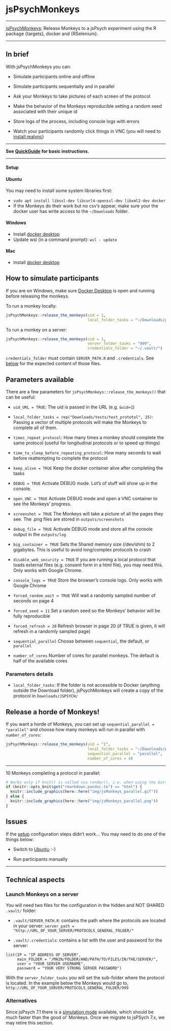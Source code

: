 # jsPsychMonkeys {#jsPsychMonkeys}

------------------------------------------------------------------------

[jsPsychMonkeys](https://github.com/gorkang/jsPsychMonkeys): Release Monkeys to a jsPsych experiment using the R package {targets}, docker and {RSelenium}.

------------------------------------------------------------------------

::: {.callout-tip icon=false}

## In brief

With jsPsychMonkeys you can:

-   Simulate participants online and offline

-   Simulate participants sequentially and in parallel

-   Ask your Monkeys to take pictures of each screen of the protocol

-   Make the behavior of the Monkeys reproducible setting a random seed associated with their unique id

-   Store logs of the process, including console logs with errors

-   Watch your participants randomly click things in VNC (you will need to [install realvnc](https://www.realvnc.com/en/connect/download/viewer/))

:::  

------------------------------------------------------------------------

**See [QuickGuide](#QuickGuidejsPsychMonkeys) for basic instructions.**

------------------------------------------------------------------------

#### Setup {.unnumbered}


::: {.callout-caution collapse="true"}

#### Ubuntu

You may need to install some system libraries first:  

- `sudo apt install libssl-dev libcurl4-openssl-dev libxml2-dev docker`  
- If the Monkeys do their work but no csv's appear, make sure your the docker user has write access to the `~/Downloads` folder.  

:::   

::: {.callout-caution collapse="true"}  

#### Windows  

- Install [docker desktop](https://docs.docker.com/desktop/install/windows-install/)  
- Update wsl (in a command prompt): `wsl - update`  


:::   

::: {.callout-caution collapse="true"}  

#### Mac

- Install [docker desktop](https://docs.docker.com/desktop/install/mac-install/)  

:::



## How to simulate participants

If you are on Windows, make sure [Docker Desktop](https://www.docker.com/products/docker-desktop/) is open and running before releasing the monkeys.  

To run a monkey locally:  

```r

jsPsychMonkeys::release_the_monkeys(uid = 1, 
                                    local_folder_tasks = "~/Downloads/protocol999/")

```


To run a monkey on a server:  

```r

jsPsychMonkeys::release_the_monkeys(uid = 1, 
                                    server_folder_tasks = "999", 
                                    credentials_folder = "~/.vault/")
```

`credentials_folder` must contain `SERVER_PATH.R` and  `.credentials`. See [below](04-jsPsychMonkeys.html#launch-monkeys-on-a-server) for the expected content of those files.  



## Parameters available

There are a few parameters for `jsPsychMonkeys::release_the_monkeys()` that can be useful:

-   `uid_URL = TRUE`: The uid is passed in the URL (e.g. `&uid=1`)

-   `local_folder_tasks = rep("Downloads/tests/test_prototol", 25)`: Passing a vector of multiple protocols will make the Monkeys to complete all of them.

- `times_repeat_protocol`: How many times a monkey should complete the same protocol (useful for longitudinal protocols or to speed up things)  

- `time_to_sleep_before_repeating_protocol`: How many seconds to wait before reattempting to complete the protocol  

-   `keep_alive = TRUE` Keep the docker container alive after completing the tasks

-   `DEBUG = TRUE` Activate DEBUG mode. Lot's of stuff will show up in the console.

-   `open_VNC = TRUE` Activate DEBUG mode and open a VNC container to see the Monkeys' progress.

-   `screenshot = TRUE` The Monkeys will take a picture of all the pages they see. The .png files are stored in `outputs/screenshots`

-   `debug_file = TRUE` Activate DEBUG mode and store all the console output in the `outputs/log`

-   `big_container = TRUE` Sets the Shared memory size (/dev/shm) to 2 gigabytes. This is useful to avoid long/complex protocols to crash

-   `disable_web_security = TRUE` If you are running a local protocol that loads external files (e.g. consent form in a html file), you may need this. Only works with Google Chrome.

-   `console_logs = TRUE` Store the browser's console logs. Only works with Google Chrome

-   `forced_random_wait = TRUE` Will wait a randomly sampled number of seconds on page 4

-   `forced_seed = 11` Set a random seed so the Monkeys' behavior will be fully reproducible

-   `forced_refresh = 20` Refresh browser in page 20 (if TRUE is given, it will refresh in a randomly sampled page)

-   `sequential_parallel` Choose between `sequential`, the default, or `parallel`
                                    
-   `number_of_cores` Number of cores for parallel monkeys. The default is half of the available cores  

### Parameters details

-   `local_folder_tasks`: If the folder is not accessible to Docker (anything outside the Download folder), jsPsychMonkeys will create a copy of the protocol in `Downloads/JSPSYCH/`




## Release a horde of Monkeys!  

If you want a horde of Monkeys, you can set up `sequential_parallel = "parallel"` and choose how many monkeys will run in parallel with `number_of_cores`:  

```r

jsPsychMonkeys::release_the_monkeys(uid = "1", 
                                    local_folder_tasks = "~/Downloads/protocol999/",
                                    sequential_parallel = "parallel",
                                    number_of_cores = 4)  

```


------------------------------------------------------------------------

10 Monkeys completing a protocol in parallel:  

```r
# Works only if knit() is called via render(), i.e. when using the button in RStudio.
if (knitr::opts_knit$get("rmarkdown.pandoc.to") == "html") {
  knitr::include_graphics(here::here("img/jsMonkeys_parallel.gif"))
} else {
  knitr::include_graphics(here::here("img/jsMonkeys_parallel.png"))
}
```



## Issues

If the [setup](04-jsPsychMonkeys.html#setup) configuration steps didn't work... You may need to do one of the things below:

-   Switch to [Ubuntu](https://ubuntu.com/download/desktop) :-)  

-   Run participants manually  



------------------------------------------------------------------------


## Technical aspects

### Launch Monkeys on a server

You will need two files for the configuration in the hidden and NOT SHARED `.vault/` folder:  

- `.vault/SERVER_PATH.R`:  contains the path where the protocols are located in your server: `server_path = "http://URL_OF_YOUR_SERVER/PROTOCOLS_GENERAL_FOLDER/"`  

- `.vault/.credentials`: contains a list with the user and password for the server: 

```
list(IP = "IP ADDRESS OF SERVER",
     main_FOLDER = "/MAIN/FOLDER/AND/PATH/TO/FILES/IN/THE/SERVER/",
     user = "YOUR SERVER USERNAME",
     password = "YOUR VERY STRONG SERVER PASSWORD")
```

With the `server_folder_tasks` you will set the sub-folder where the protocol is located. In the example below the Monkeys would go to, `http://URL_OF_YOUR_SERVER/PROTOCOLS_GENERAL_FOLDER/999`


### Alternatives  

Since jsPsych 7.1 there is a [simulation mode](https://www.jspsych.org/7.3/overview/simulation/) available, which should be much faster than the good ol' Monkeys. Once we migrate to jsPSych 7.x, we may retire this section.
